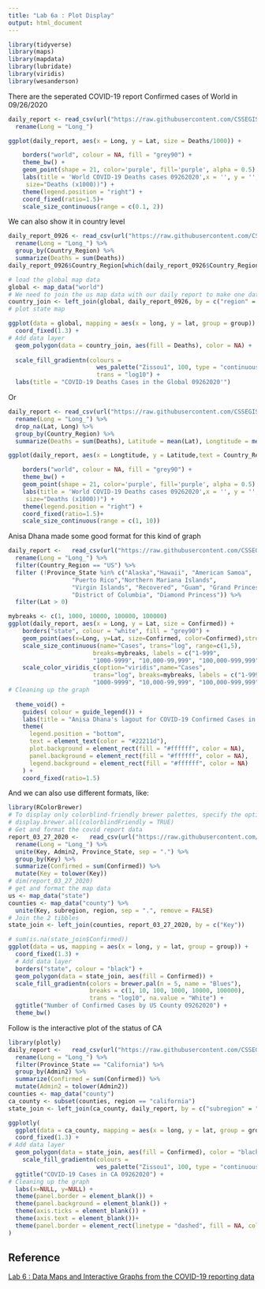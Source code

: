 ```yaml
---
title: "Lab 6a : Plot Display"
output: html_document
---
```


```r
library(tidyverse)
library(maps)
library(mapdata)
library(lubridate)
library(viridis)
library(wesanderson)
```

There are the seperated COVID-19 report Confirmed cases of World in 09/26/2020
```r
daily_report <- read_csv(url("https://raw.githubusercontent.com/CSSEGISandData/COVID-19/master/csse_covid_19_data/csse_covid_19_daily_reports/09-26-2020.csv")) %>% 
  rename(Long = "Long_")
```

```r
ggplot(daily_report, aes(x = Long, y = Lat, size = Deaths/1000)) +

    borders("world", colour = NA, fill = "grey90") +
    theme_bw() +
    geom_point(shape = 21, color='purple', fill='purple', alpha = 0.5) +
    labs(title = 'World COVID-19 Deaths cases 09262020',x = '', y = '',
     size="Deaths (x1000))") +
    theme(legend.position = "right") +
    coord_fixed(ratio=1.5)+
    scale_size_continuous(range = c(0.1, 2))
```

We can also show it in country level

```r
daily_report_0926 <- read_csv(url("https://raw.githubusercontent.com/CSSEGISandData/COVID-19/master/csse_covid_19_data/csse_covid_19_daily_reports/09-26-2020.csv")) %>% 
  rename(Long = "Long_") %>% 
  group_by(Country_Region) %>% 
  summarize(Deaths = sum(Deaths))
daily_report_0926$Country_Region[which(daily_report_0926$Country_Region=="US")] <-"USA"

# load the global map data
global <- map_data("world")
# We need to join the us map data with our daily report to make one data frame/tibble
country_join <- left_join(global, daily_report_0926, by = c("region" = "Country_Region"))
# plot state map
```

```r
ggplot(data = global, mapping = aes(x = long, y = lat, group = group)) + 
  coord_fixed(1.3) + 
# Add data layer
  geom_polygon(data = country_join, aes(fill = Deaths), color = NA) +
  
  scale_fill_gradientn(colours = 
                         wes_palette("Zissou1", 100, type = "continuous"),
                         trans = "log10") +
  labs(title = "COVID-19 Deaths Cases in the Global 09262020'")
```

Or

```r
daily_report <- read_csv(url("https://raw.githubusercontent.com/CSSEGISandData/COVID-19/master/csse_covid_19_data/csse_covid_19_daily_reports/09-26-2020.csv")) %>% 
  rename(Long = "Long_") %>%
  drop_na(Lat, Long) %>% 
  group_by(Country_Region) %>% 
  summarize(Deaths = sum(Deaths), Latitude = mean(Lat), Longtitude = mean(Long))
```

```r
ggplot(daily_report, aes(x = Longtitude, y = Latitude,text = Country_Region, size = Deaths/1000)) +

    borders("world", colour = NA, fill = "grey90") +
    theme_bw() +
    geom_point(shape = 21, color='purple', fill='purple', alpha = 0.5) +
    labs(title = 'World COVID-19 Deaths cases 09262020',x = '', y = '',
     size="Deaths (x1000))") +
    theme(legend.position = "right") +
    coord_fixed(ratio=1.5)+
    scale_size_continuous(range = c(1, 10))
```

Anisa Dhana made some good format for this kind of graph


```r
daily_report <-   read_csv(url("https://raw.githubusercontent.com/CSSEGISandData/COVID-19/master/csse_covid_19_data/csse_covid_19_daily_reports/09-26-2020.csv")) %>% 
  rename(Long = "Long_") %>% 
  filter(Country_Region == "US") %>% 
  filter (!Province_State %in% c("Alaska","Hawaii", "American Samoa",
                  "Puerto Rico","Northern Mariana Islands", 
                  "Virgin Islands", "Recovered", "Guam", "Grand Princess",
                  "District of Columbia", "Diamond Princess")) %>% 
  filter(Lat > 0)
```



```r

mybreaks <- c(1, 1000, 10000, 100000, 100000)
ggplot(daily_report, aes(x = Long, y = Lat, size = Confirmed)) +
    borders("state", colour = "white", fill = "grey90") +
    geom_point(aes(x=Long, y=Lat, size=Confirmed, color=Confirmed),stroke=F, alpha=0.7) +
    scale_size_continuous(name="Cases", trans="log", range=c(1,5), 
                        breaks=mybreaks, labels = c("1-999",
                        "1000-9999", "10,000-99,999", "100,000-999,999", "500,000+")) +
    scale_color_viridis_c(option="viridis",name="Cases",
                        trans="log", breaks=mybreaks, labels = c("1-999",
                        "1000-9999", "10,000-99,999", "100,000-999,999", "500,000+"))  +
# Cleaning up the graph
  
  theme_void() + 
    guides( colour = guide_legend()) +
    labs(title = "Anisa Dhana's lagout for COVID-19 Confirmed Cases in the US 09262020'") +
    theme(
      legend.position = "bottom",
      text = element_text(color = "#22211d"),
      plot.background = element_rect(fill = "#ffffff", color = NA), 
      panel.background = element_rect(fill = "#ffffff", color = NA), 
      legend.background = element_rect(fill = "#ffffff", color = NA)
    ) +
    coord_fixed(ratio=1.5)
```

And we can also use different formats, like:

```r
library(RColorBrewer)
# To display only colorblind-friendly brewer palettes, specify the option colorblindFriendly = TRUE as follow:
# display.brewer.all(colorblindFriendly = TRUE)
# Get and format the covid report data
report_03_27_2020 <-   read_csv(url("https://raw.githubusercontent.com/CSSEGISandData/COVID-19/master/csse_covid_19_data/csse_covid_19_daily_reports/09-26-2020.csv")) %>% 
  rename(Long = "Long_") %>% 
  unite(Key, Admin2, Province_State, sep = ".") %>% 
  group_by(Key) %>% 
  summarize(Confirmed = sum(Confirmed)) %>% 
  mutate(Key = tolower(Key))
# dim(report_03_27_2020)
# get and format the map data
us <- map_data("state")
counties <- map_data("county") %>% 
  unite(Key, subregion, region, sep = ".", remove = FALSE)
# Join the 2 tibbles
state_join <- left_join(counties, report_03_27_2020, by = c("Key"))
```



```r

# sum(is.na(state_join$Confirmed))
ggplot(data = us, mapping = aes(x = long, y = lat, group = group)) + 
  coord_fixed(1.3) + 
  # Add data layer
  borders("state", colour = "black") +
  geom_polygon(data = state_join, aes(fill = Confirmed)) +
  scale_fill_gradientn(colors = brewer.pal(n = 5, name = "Blues"),
                       breaks = c(1, 10, 100, 1000, 10000, 100000),
                       trans = "log10", na.value = "White") +
  ggtitle("Number of Confirmed Cases by US County 09262020") +
  theme_bw() 
```

Follow is the interactive plot of the status of CA


```r
library(plotly)
daily_report <-   read_csv(url("https://raw.githubusercontent.com/CSSEGISandData/COVID-19/master/csse_covid_19_data/csse_covid_19_daily_reports/09-26-2020.csv")) %>% 
  rename(Long = "Long_") %>% 
  filter(Province_State == "California") %>% 
  group_by(Admin2) %>% 
  summarize(Confirmed = sum(Confirmed)) %>% 
  mutate(Admin2 = tolower(Admin2))
counties <- map_data("county")
ca_county <- subset(counties, region == "california")
state_join <- left_join(ca_county, daily_report, by = c("subregion" = "Admin2")) 

```

```r


ggplotly(
  ggplot(data = ca_county, mapping = aes(x = long, y = lat, group = group)) + 
  coord_fixed(1.3) + 
# Add data layer
  geom_polygon(data = state_join, aes(fill = Confirmed), color = "black") +
    scale_fill_gradientn(colours = 
                         wes_palette("Zissou1", 100, type = "continuous")) +
  ggtitle("COVID-19 Cases in CA 09262020") +
# Cleaning up the graph
  labs(x=NULL, y=NULL) +
  theme(panel.border = element_blank()) +
  theme(panel.background = element_blank()) +
  theme(axis.ticks = element_blank()) +
  theme(axis.text = element_blank())+ 
  theme(panel.border = element_rect(linetype = "dashed", fill = NA, color = "firebrick2",size =10))
)
```

## Reference

[Lab 6 : Data Maps and Interactive Graphs from the COVID-19 reporting data](Lab6.html)
